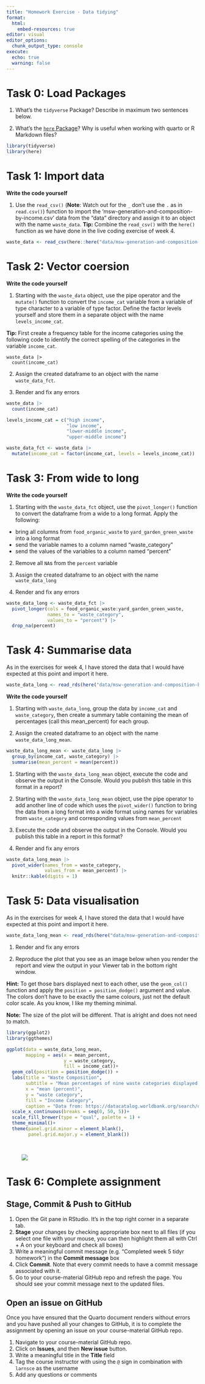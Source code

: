```yaml
---
title: "Homework Exercise - Data tidying"
format:
  html:
    embed-resources: true
editor: visual
editor_options: 
  chunk_output_type: console
execute:
  echo: true
  warning: false
---
```


# Task 0: Load Packages

1.  What's the `tidyverse` Package? Describe in maximum two sentences below.

2.  What's the [`here` Package](https://here.r-lib.org/articles/here.html)? Why is useful when working with quarto or R Markdown files?

```r
library(tidyverse)
library(here)
```

# Task 1: Import data

**Write the code yourself**

1.  Use the `read_csv()` (**Note**: Watch out for the `_` don't use the `.` as in `read.csv()`) function to import the 'msw-generation-and-composition-by-income.csv' data from the "data" directory and assign it to an object with the name `waste_data`. **Tip:** Combine the `read_csv()` with the `here()` function as we have done in the live coding exercise of week 4.

```r
waste_data <- read_csv(here::here("data/msw-generation-and-composition-by-income.csv"))


```

# Task 2: Vector coersion

**Write the code yourself**

1.  Starting with the `waste_data` object, use the pipe operator and the `mutate()` function to convert the `income_cat` variable from a variable of type character to a variable of type factor. Define the factor levels yourself and store them in a separate object with the name `levels_income_cat`.

**Tip:** First create a frequency table for the income categories using the following code to identify the correct spelling of the categories in the variable `income_cat`.

```         
waste_data |> 
  count(income_cat)
```

2.  Assign the created dataframe to an object with the name `waste_data_fct`.

3.  Render and fix any errors

```r

waste_data |> 
  count(income_cat)

levels_income_cat = c("high income",
                      "low income",
                      "lower-middle income",
                      "upper-middle income")

waste_data_fct <- waste_data |> 
  mutate(income_cat = factor(income_cat, levels = levels_income_cat))
```

# Task 3: From wide to long

**Write the code yourself**

1.  Starting with the `waste_data_fct` object, use the `pivot_longer()` function to convert the dataframe from a wide to a long format. Apply the following:

-   bring all columns from `food_organic_waste` to `yard_garden_green_waste` into a long format
-   send the variable names to a column named "waste_category"
-   send the values of the variables to a column named "percent"

2.  Remove all `NA`s from the `percent` variable

3.  Assign the created dataframe to an object with the name `waste_data_long`

4.  Render and fix any errors

```r

waste_data_long <- waste_data_fct |> 
  pivot_longer(cols = food_organic_waste:yard_garden_green_waste,
               names_to = "waste_category",
               values_to = "percent") |> 
  drop_na(percent)


```

# Task 4: Summarise data

As in the exercises for week 4, I have stored the data that I would have expected at this point and import it here.

```r
waste_data_long <- read_rds(here("data/msw-generation-and-composition-by-income-long.rds"))
```

**Write the code yourself**

1.  Starting with `waste_data_long`, group the data by `income_cat` and `waste_category`, then create a summary table containing the mean of percentages (call this mean_percent) for each group.

2.  Assign the created dataframe to an object with the name `waste_data_long_mean`.

```r
waste_data_long_mean <- waste_data_long |> 
  group_by(income_cat, waste_category) |> 
  summarise(mean_percent = mean(percent))
```

1.  Starting with the `waste_data_long_mean` object, execute the code and observe the output in the Console. Would you publish this table in this format in a report?

2.  Starting with the `waste_data_long_mean` object, use the pipe operator to add another line of code which uses the `pivot_wider()` function to bring the data from a long format into a wide format using names for variables from `waste_category` and corresponding values from `mean_percent`

3.  Execute the code and observe the output in the Console. Would you publish this table in a report in this format?

4.  Render and fix any errors

```r
waste_data_long_mean |> 
  pivot_wider(names_from = waste_category,
              values_from = mean_percent) |> 
  knitr::kable(digits = 1)
```

# Task 5: Data visualisation

As in the exercises for week 4, I have stored the data that I would have expected at this point and import it here.

```r

waste_data_long_mean <- read_rds(here("data/msw-generation-and-composition-by-income-long-mean.rds"))

```

1.  Render and fix any errors

2.  Reproduce the plot that you see as an image below when you render the report and view the output in your Viewer tab in the bottom right window.

**Hint:** To get those bars displayed next to each other, use the `geom_col()` function and apply the `position = position_dodge()` argument and value. The colors don't have to be exactly the same colours, just not the default color scale. As you know, I like my theming minimal.

**Note:** The size of the plot will be different. That is alright and does not need to match.

```r
library(ggplot2)
library(ggthemes)

ggplot(data = waste_data_long_mean,
       mapping = aes(x = mean_percent,
                     y = waste_category,
                     fill = income_cat))+
  geom_col(position = position_dodge()) +
  labs(title = "Waste Composition",
       subtitle = "Mean percentages of nine waste categories displayed by income categories",
       x = "mean (percent)",
       y = "waste category",
       fill = "Income Category",
       caption = "Data from: https://datacatalog.worldbank.org/search/dataset/0039597") +
  scale_x_continuous(breaks = seq(0, 50, 5))+
  scale_fill_brewer(type = "qual", palette = 1) +
  theme_minimal()+
  theme(panel.grid.minor = element_blank(), 
        panel.grid.major.y = element_blank())
  
 

```

![![](images/clipboard-1678048517.png)](figs/fig-01-mean-waste-composition-by-income.png)

# Task 6: Complete assignment

## Stage, Commit & Push to GitHub

1.  Open the Git pane in RStudio. It's in the top right corner in a separate tab.
2.  **Stage** your changes by checking appropriate box next to all files (if you select one file with your mouse, you can then highlight them all with Ctrl + A on your keyboard and check all boxes)
3.  Write a meaningful commit message (e.g. "Completed week 5 tidyr homework") in the **Commit message** box
4.  Click **Commit**. Note that every commit needs to have a commit message associated with it.
5.  Go to your course-material GitHub repo and refresh the page. You should see your commit message next to the updated files.

## Open an issue on GitHub

Once you have ensured that the Quarto document renders without errors and you have pushed all your changes to GitHub, it is to complete the assignment by opening an issue on your course-material GitHub repo.

1.  Navigate to your course-material GitHub repo.
2.  Click on **Issues**, and then **New issue** button.
3.  Write a meaningful title in the **Title** field
4.  Tag the course instructor with using the `@` sign in combination with `larnsce` as the username
5.  Add any questions or comments
